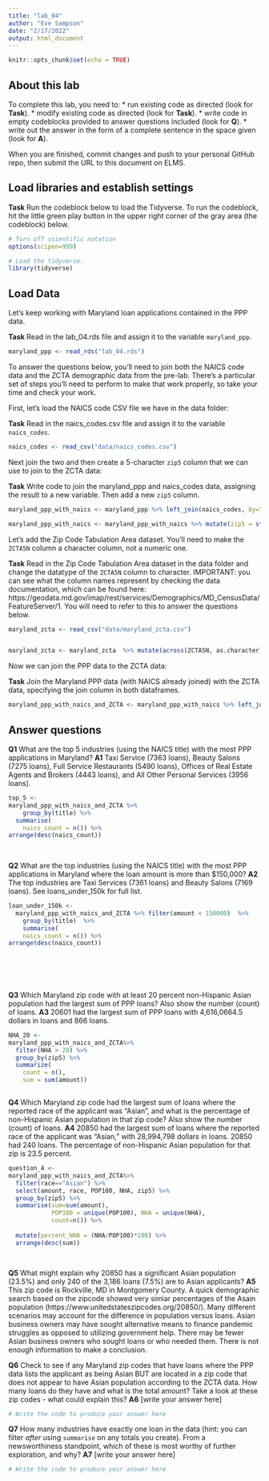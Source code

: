 ```yaml
---
title: "lab_04"
author: "Eve Sampson"
date: "2/17/2022"
output: html_document
---
```


```r
knitr::opts_chunk$set(echo = TRUE)
```

## About this lab

To complete this lab, you need to:
* run existing code as directed (look for **Task**).
* modify existing code as directed (look for **Task**).
* write code in empty codeblocks provided to answer questions included (look for **Q**).
* write out the answer in the form of a complete sentence in the space given (look for **A**).

When you are finished, commit changes and push to your personal GitHub repo, then submit the URL to this document on ELMS.

## Load libraries and establish settings

**Task** Run the codeblock below to load the Tidyverse. To run the codeblock, hit the little green play button in the upper right corner of the gray area (the codeblock) below.

```r
# Turn off scientific notation
options(scipen=999)

# Load the tidyverse.
library(tidyverse)
```

## Load Data

Let's keep working with Maryland loan applications contained in the PPP data.

**Task** Read in the lab_04.rds file and assign it to the variable `maryland_ppp`.

```r
maryland_ppp <- read_rds("lab_04.rds")
```

To answer the questions below, you'll need to join both the NAICS code data and the ZCTA demographic data from the pre-lab. There's a particular set of steps you'll need to perform to make that work properly, so take your time and check your work.

First, let's load the NAICS code CSV file we have in the data folder:

**Task** Read in the naics_codes.csv file and assign it to the variable `naics_codes`.

```r
naics_codes <- read_csv("data/naics_codes.csv")
```

Next join the two and then create a 5-character `zip5` column that we can use to join to the ZCTA data:

**Task** Write code to join the maryland_ppp and naics_codes data, assigning the result to a new variable. Then add a new `zip5` column.

```r

maryland_ppp_with_naics <- maryland_ppp %>% left_join(naics_codes, by="naics_code")

maryland_ppp_with_naics <- maryland_ppp_with_naics %>% mutate(zip5 = str_sub(zip, 1, 5))

```

Let's add the Zip Code Tabulation Area dataset. You'll need to make the `ZCTA5N` column a character column, not a numeric one.

**Task** Read in the Zip Code Tabulation Area dataset in the data folder and change the datatype of the `ZCTA5N` column to character. IMPORTANT: you can see what the column names represent by checking the data documentation, which can be found here: https://geodata.md.gov/imap/rest/services/Demographics/MD_CensusData/FeatureServer/1. You will need to refer to this to answer the questions below.

```r

maryland_zcta <- read_csv("data/maryland_zcta.csv")


maryland_zcta <- maryland_zcta  %>% mutate(across(ZCTA5N, as.character))

```

Now we can join the PPP data to the ZCTA data:

**Task** Join the Maryland PPP data (with NAICS already joined) with the ZCTA data, specifying the join column in both dataframes.

```r
maryland_ppp_with_naics_and_ZCTA <- maryland_ppp_with_naics %>% left_join(maryland_zcta, by=c("zip5"="ZCTA5N"))


```

## Answer questions

**Q1** What are the top 5 industries (using the NAICS title) with the most PPP applications in Maryland?
**A1**  Taxi Service (7363 loans), Beauty Salons (7275 loans), Full Service Restaurants (5490 loans), Offices of Real Estate Agents and Brokers (4443 loans), and All Other Personal Services (3956 loans).





```r
top_5 <-
maryland_ppp_with_naics_and_ZCTA %>%
    group_by(title) %>%
  summarise(
    naics_count = n()) %>%
arrange(desc(naics_count))
  
  

```

**Q2** What are the top industries (using the NAICS title) with the most PPP applications in Maryland where the loan amount is more than $150,000?
**A2** The top industries are Taxi Services (7361 loans) and Beauty Salons (7169 loans). See loans_under_150k for full list. 

```r
loan_under_150k <-
  maryland_ppp_with_naics_and_ZCTA %>% filter(amount < 150000)  %>%
    group_by(title)  %>%
    summarise(
    naics_count = n()) %>%
arrange(desc(naics_count))
  

  
  



```

**Q3** Which Maryland zip code with at least 20 percent non-Hispanic Asian population had the largest sum of PPP loans? Also show the number (count) of loans.
**A3** 20601 had the largest sum of PPP loans with 4,616,0664.5 dollars in loans and 866 loans. 



```r
NHA_20 <- 
maryland_ppp_with_naics_and_ZCTA%>%
  filter(NHA > 20) %>%
  group_by(zip5) %>%
  summarize(
    count = n(),
    sum = sum(amount))



```

**Q4** Which Maryland zip code had the largest sum of loans where the reported race of the applicant was "Asian", and what is the percentage of non-Hispanic Asian population in that zip code? Also show the number (count) of loans.
**A4** 20850 had the largest sum of loans where the reported race of the applicant was "Asian," with 28,994,798 dollars in loans. 20850 had 240 loans. The percentage of non-Hispanic Asian population for that zip is 23.5 percent.

```r

question_4 <- 
maryland_ppp_with_naics_and_ZCTA%>%
  filter(race=="Asian") %>%
  select(amount, race, POP100, NHA, zip5) %>%
  group_by(zip5) %>%
  summarise(sum=sum(amount), 
            POP100 = unique(POP100), NHA = unique(NHA),
            count=n()) %>%
  
  mutate(percent_NHA = (NHA/POP100)*100) %>%
  arrange(desc(sum))

    

```

**Q5** What might explain why 20850 has a significant Asian population (23.5%) and only 240 of the 3,186 loans (7.5%) are to Asian applicants?
**A5** This zip code is Rockville, MD in Montgomery County. A quick demographic search based on the zipcode showed very simiar percentages of the Asain population (https://www.unitedstateszipcodes.org/20850/). Many different scenarios may account for the difference in population versus loans. Asian business owners may have sought alternative means to finance pandemic struggles as opposed to utilizing government help. There may be fewer Asian business owners who sought loans or who needed them. There is not enough information to make a conclusion. 


**Q6** Check to see if any Maryland zip codes that have loans where the PPP data lists the applicant as being Asian BUT are located in a zip code that does not appear to have Asian population according to the ZCTA data. How many loans do they have and what is the total amount? Take a look at these zip codes - what could explain this?
**A6** [write your answer here]

```r
# Write the code to produce your answer here

```

**Q7** How many industries have exactly one loan in the data (hint: you can filter _after_ using `summarise` on any totals you create). From a newsworthiness standpoint, which of these is most worthy of further exploration, and why?
**A7** [write your answer here]

```r
# Write the code to produce your answer here

```
